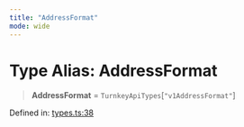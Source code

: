 ```yaml
---
title: "AddressFormat"
mode: wide
---
```

  
# Type Alias: AddressFormat

> **AddressFormat** = `TurnkeyApiTypes`\[`"v1AddressFormat"`\]

Defined in: [types.ts:38](https://github.com/tkhq/sdk/blob/94193410cf3571aa019a0b9408107eeb43e39e16/packages/sdk-react-native/src/types.ts#L38)
